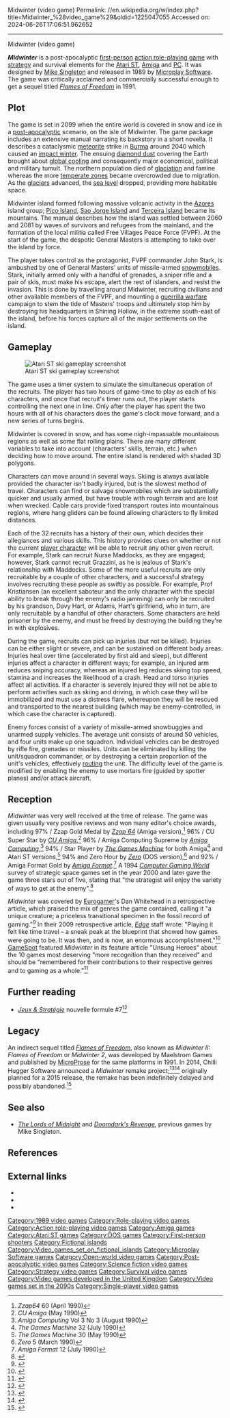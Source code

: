 Midwinter (video game)
Permalink: //en.wikipedia.org/w/index.php?title=Midwinter_%28video_game%29&oldid=1225047055
Accessed on: 2024-06-26T17:06:51.962652



------
Midwinter (video game)
{{Infobox video game
|title = Midwinter
|image = Midwinter cover.jpg
|developer = Maelstrom Games
|publisher = [[Microplay Software]]
|designer = [[Mike Singleton]]
|programmer = George Williamson <small>(Amiga)</small> <br> Dave Gautrey <small>(Atari ST)</small> <br> David Ollman <small>(PC)</small>
|artist = Andrew Elkerton
|platforms = [[Atari ST]], [[MS-DOS]], [[Amiga]]
|released = 1989 <small>(Atari ST, PC)</small> <br> 1990 <small>(Amiga)</small>
|genre = [[Action role-playing game]], [[simulation video game]], [[strategy game]]
|modes = [[Single-player video game|Single-player]]
}}

'''''Midwinter''''' is a post-apocalyptic [[first-person (video games)|first-person]] [[action role-playing game]] with [[strategy game|strategy]] and survival elements for the [[Atari ST]], [[Amiga]] and [[Personal computer|PC]]. It was designed by [[Mike Singleton]] and released in 1989 by [[Microplay Software]]. The game was critically acclaimed and commercially successful enough to get a sequel titled ''[[Flames of Freedom]]'' in 1991.

== Plot ==
The game is set in 2099 when the entire world is covered in snow and ice in a [[post-apocalyptic]] scenario, on the {{convert|160000|sqmi|km2|adj=on}} isle of Midwinter. The game package includes an extensive manual narrating its backstory in a short novella. It describes a cataclysmic [[meteorite]] strike in [[Burma]] around 2040 which caused an [[impact winter]]. The ensuing [[diamond dust]] covering the Earth brought about [[global cooling]] and consequently major economical, political and military tumult. The northern population died of [[glaciation]] and famine whereas the more [[temperate zone]]s became overcrowded due to migration. As the [[glacier]]s advanced, the [[sea level]] dropped, providing more habitable space.

Midwinter island formed following massive volcanic activity in the [[Azores]] island group; [[Pico Island]], [[Sao Jorge Island]] and [[Terceira Island]] became its mountains. The manual describes how the island was settled between 2060 and 2081 by waves of survivors and refugees from the mainland, and the formation of the local militia called Free Villages Peace Force (FVPF). At the start of the game, the despotic General Masters is attempting to take over the island by force.

The player takes control as the protagonist, FVPF commander John Stark, is ambushed by one of General Masters' units of missile-armed [[snowmobile]]s. Stark, initially armed only with a handful of grenades, a sniper rifle and a pair of skis, must make his escape, alert the rest of islanders, and resist the invasion. This is done by travelling around Midwinter, recruiting civilians and other available members of the FVPF, and mounting a [[guerrilla warfare]] campaign to stem the tide of Masters' troops and ultimately stop him by destroying his headquarters in Shining Hollow, in the extreme south-east of the island, before his forces capture all of the major settlements on the island.

== Gameplay ==
[[Image:Midwinter in-game screen.png|thumb|left|Atari ST ski gameplay screenshot]]

The game uses a timer system to simulate the simultaneous operation of the recruits. The player has two hours of game-time to play as each of his characters, and once that recruit's timer runs out, the player starts controlling the next one in line. Only after the player has spent the two hours with all of his characters does the game's clock move forward, and a new series of turns begins.

Midwinter is covered in snow, and has some nigh-impassable mountainous regions as well as some flat rolling plains. There are many different variables to take into account (characters' skills, terrain, etc.) when deciding how to move around. The entire island is rendered with shaded 3D polygons.

Characters can move around in several ways. Skiing is always available provided the character isn't badly injured, but is the slowest method of travel. Characters can find or salvage snowmobiles which are substantially quicker and usually armed, but have trouble with rough terrain and are lost when wrecked. Cable cars provide fixed transport routes into mountainous regions, where hang gliders can be found allowing characters to fly limited distances.

Each of the 32 recruits has a history of their own, which decides their allegiances and various skills. This history provides clues on whether or not the current [[player character]] will be able to recruit any other given recruit. For example, Stark can recruit Nurse Maddocks, as they are engaged; however, Stark cannot recruit Grazzini, as he is jealous of Stark's relationship with Maddocks. Some of the more useful recruits are only recruitable by a couple of other characters, and a successful strategy involves recruiting these people as swiftly as possible. For example, Prof Kristiansen (an excellent saboteur and the only character with the special ability to break through the enemy's radio jamming) can only be recruited by his grandson, Davy Hart, or Adams, Hart's girlfriend, who in turn, are only recruitable by a handful of other characters. Some characters are held prisoner by the enemy, and must be freed by destroying the building they're in with explosives.

During the game, recruits can pick up injuries (but not be killed). Injuries can be either slight or severe, and can be sustained on different body areas. Injuries heal over time (accelerated by first aid and sleep), but different injuries affect a character in different ways; for example, an injured arm reduces sniping accuracy, whereas an injured leg reduces skiing top speed, stamina and increases the likelihood of a crash. Head and torso injuries affect all activities. If a character is severely injured they will not be able to perform activities such as skiing and driving, in which case they will be immobilized and must use a distress flare, whereupon they will be rescued and transported to the nearest building (which may be enemy-controlled, in which case the character is captured).

Enemy forces consist of a variety of missile-armed snowbuggies and unarmed supply vehicles. The average unit consists of around 50 vehicles, and four units make up one squadron. Individual vehicles can be destroyed by rifle fire, grenades or missiles. Units can be eliminated by killing the unit/squadron commander, or by destroying a certain proportion of the unit's vehicles, effectively [[rout]]ing the unit. The difficulty level of the game is modified by enabling the enemy to use mortars fire (guided by spotter planes) and/or attack aircraft.

== Reception ==
{{Video game reviews
| CGW = {{rating|3|5}}{{r|brooks199405}}
}}

''Midwinter'' was very well received at the time of release. The game was given usually very positive reviews and won many editor's choice awards, including 97% / Zzap Gold Medal by ''[[Zzap 64]]'' (Amiga version),<ref>''Zzap64'' 60 (April 1990)</ref> 96% / CU Super Star by ''[[CU Amiga]]'',<ref>''CU Amiga'' (May 1990)</ref> 96% / Amiga Computing Supreme by ''[[Amiga Computing]]'',<ref>''Amiga Computing'' Vol 3 No 3 (August 1990)</ref> 94% / Star Player by ''[[The Games Machine]]'' for both Amiga<ref>''The Games Machine'' 32 (July 1990)</ref> and Atari ST versions,<ref>''The Games Machine'' 30 (May 1990)</ref> 94% and Zero Hour by ''[[Zero (video game magazine)|Zero]]'' (DOS version),<ref>''Zero'' 5 (March 1990)</ref> and 92% / Amiga Format Gold by ''[[Amiga Format]]''.<ref>''Amiga Format'' 12 (July 1990)</ref> A 1994 ''[[Computer Gaming World]]'' survey of strategic space games set in the year 2000 and later gave the game three stars out of five, stating that "the strategist will enjoy the variety of ways to get at the enemy".<ref name="brooks199405">{{Cite magazine
 |last=Brooks
 |first=M. Evan
 |author=
 |last2=
 |first2=
 |date=May 1994
 |title=Never Trust A Gazfluvian Flingschnogger!
 |department=
 |url=http://www.cgwmuseum.org/galleries/index.php?year=1994&pub=2&id=118
 |magazine=Computer Gaming World
 |pages=42–58}}</ref>

''Midwinter'' was covered by [[Eurogamer]]'s Dan Whitehead in a retrospective article, which praised the mix of genres the game contained, calling it "a unique creature; a priceless transitional specimen in the fossil record of gaming."<ref>{{cite web|last=Whitehead |first=Dan |url=http://www.eurogamer.net/articles/2010-12-18-retrospective-midwinter-article |title=Retrospective: Midwinter Article - Retro - Page 1 |publisher=Eurogamer.net |date=2010-12-19 |accessdate=2013-11-16}}</ref> In their 2009 retrospective article, ''[[Edge (magazine)|Edge]]'' staff wrote: "Playing it felt like time travel – a sneak peak at the blueprint that showed how games were going to be. It was then, and is now, an enormous accomplishment."<ref>{{cite web|url=http://www.next-gen.biz/features/time-extend-midwinter |title=Time Extend: Midwinter |publisher=Next-gen.biz |date= |accessdate=2013-11-16 |url-status=live |archive-date=2012-05-18 | archiveurl=https://web.archive.org/web/20120518113258/http://www.edge-online.com/features/time-extend-midwinter}}</ref> [[GameSpot]] featured ''Midwinter'' in its feature article "Unsung Heroes" about the 10 games most deserving "more recognition than they received" and should be "remembered for their contributions to their respective genres and to gaming as a whole."<ref>{{citation |url=http://www.gamespot.com/gamespot/features/pc/unsung_heroes/sec2_10.html |title=Unsung Heroes: Ground Breaking Games – Midwinter|last=Baker|first=T. Byrl|publisher=GameSpot |archiveurl=https://web.archive.org/web/20100707141052/http://www.gamespot.com/gamespot/features/pc/unsung_heroes/sec2_10.html |archivedate=2010-07-07 |accessdate=2014-10-30}}</ref>

==Further reading==
*''[[:fr:Jeux et Stratégie|Jeux & Stratégie]]'' nouvelle formule #7<ref>{{cite web | url=https://archive.org/details/jeux-et-strategie-nf-7/page/18/mode/2up | title=Jeux & stratégie NF 7 | date=May 1990 }}</ref>

==Legacy==
An indirect sequel titled ''[[Flames of Freedom]]'', also known as ''Midwinter II: Flames of Freedom'' or ''Midwinter 2'', was developed by Maelstrom Games and published by [[MicroProse]] for the same platforms in 1991. In 2014, Chilli Hugger Software announced a ''Midwinter'' remake project;<ref>{{cite web|url=http://www.eurogamer.net/articles/2014-01-09-wintry-survival-sim-midwinter-is-getting-a-remake-in-2015|title=Wintry survival sim Midwinter is getting a remake in 2015|last=Matulef|first=Jeffrey|date=9 January 2014|work=[[Eurogamer]]|publisher=Gamer Network|accessdate=9 January 2014}}</ref><ref>{{cite web|url=http://blog.themidwinterreport.com/press_release_1/|title=Chilli Hugger Software to remake Mike Singleton's Midwinter 16-bit classic will be updated for PC and consoles|last=Wild|first=Chris|date=9 January 2014|work=The Midwinter Report|accessdate=9 January 2014|archive-date=9 January 2014|archive-url=https://web.archive.org/web/20140109193559/http://blog.themidwinterreport.com/press_release_1/|url-status=dead}}</ref> originally planned for a 2015 release, the remake has been indefinitely delayed and possibly abandoned.<ref>{{Cite web|url=https://www.kotaku.com.au/2016/05/2015-release-of-midwinter-remake-is-just-a-tad-bit-late/|title=The 2015 Release of the Midwinter Remake is a Tad on the Late Side|date=29 May 2016}}</ref>

== See also ==
*''[[The Lords of Midnight]]'' and ''[[Doomdark's Revenge]]'', previous games by Mike Singleton.

== References ==
{{Reflist}}

== External links ==
*{{Webarchive|url=https://web.archive.org/web/20190324081351/http://blog.themidwinterreport.com/|title=Official website (remake)}} 
*{{MobyGames|id=/midwinter|name=''Midwinter''}}
*{{abime|id=2469}}

{{Authority control}}

[[Category:1989 video games]]
[[Category:Role-playing video games]]
[[Category:Action role-playing video games]]
[[Category:Amiga games]]
[[Category:Atari ST games]]
[[Category:DOS games]]
[[Category:First-person shooters]]
[[Category:Fictional islands]]
[[Category:Video_games_set_on_fictional_islands]]
[[Category:Microplay Software games]]
[[Category:Open-world video games]]
[[Category:Post-apocalyptic video games]]
[[Category:Science fiction video games]]
[[Category:Strategy video games]]
[[Category:Survival video games]]
[[Category:Video games developed in the United Kingdom]]
[[Category:Video games set in the 2090s]]
[[Category:Single-player video games]]